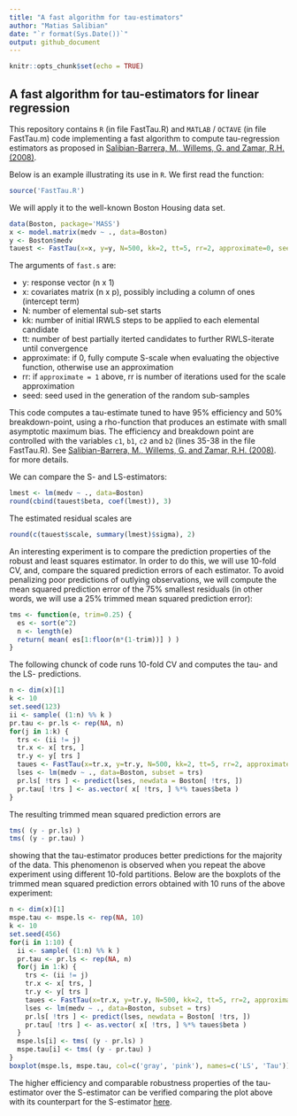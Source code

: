 ```yaml
---
title: "A fast algorithm for tau-estimators"
author: "Matias Salibian"
date: "`r format(Sys.Date())`"
output: github_document
---
```


```r
knitr::opts_chunk$set(echo = TRUE)
```

## A fast algorithm for tau-estimators for linear regression 

This repository contains `R` (in file FastTau.R) and `MATLAB` / `OCTAVE` 
(in file FastTau.m) code implementing
a fast algorithm to compute tau-regression estimators
as proposed in 
[Salibian-Barrera, M., Willems, G. and 
Zamar, R.H. (2008)](http://dx.doi.org/10.1198/106186008X343785). 

Below is an example illustrating its use in `R`. We first 
read the function:
```r
source('FastTau.R')
```
We will apply it to the well-known Boston Housing data set. 
```r
data(Boston, package='MASS')
x <- model.matrix(medv ~ ., data=Boston)
y <- Boston$medv
tauest <- FastTau(x=x, y=y, N=500, kk=2, tt=5, rr=2, approximate=0, seed=456)
```
The arguments of `fast.s` are:

* y: response vector (n x 1)
* x: covariates matrix (n x p), possibly including a column of ones (intercept term)
* N: number of elemental sub-set starts 
* kk: number of initial IRWLS steps to be applied to each elemental candidate
* tt: number of best partially iterted candidates to further RWLS-iterate until convergence
* approximate: if 0, fully compute S-scale when evaluating the objective function, otherwise use an approximation 
* rr: if `approximate = 1` above, rr is number of iterations used for the scale approximation
* seed: seed used in the generation of the random sub-samples

This code computes a tau-estimate tuned to have 95% efficiency and 50% breakdown-point, 
using a rho-function that produces an estimate with small asymptotic maximum bias. 
The efficiency and breakdown point are controlled with the
variables 
`c1`,
`b1`,
`c2` and 
`b2` (lines 35-38 in the file FastTau.R). 
See [Salibian-Barrera, M., Willems, G. and 
Zamar, R.H. (2008)](http://dx.doi.org/10.1198/106186008X343785). 
for more details. 


We can compare the S- and LS-estimators:
```r
lmest <- lm(medv ~ ., data=Boston)
round(cbind(tauest$beta, coef(lmest)), 3)
```
The estimated residual scales are
```r
round(c(tauest$scale, summary(lmest)$sigma), 2)
```

An interesting experiment is to compare the prediction properties of the robust
and least squares estimator. In order to do this, we will use 10-fold CV, and, 
compare the squared prediction errors of each estimator. To avoid penalizing 
poor predictions of outlying observations, we will compute the mean
squared prediction error of the 75% smallest residuals (in other words, we
will use a 25% trimmed mean squared prediction error):
```r
tms <- function(e, trim=0.25) {
  es <- sort(e^2)
  n <- length(e)
  return( mean( es[1:floor(n*(1-trim))] ) )
}
```
The following chunck of code runs 10-fold CV and computes the tau- and the
LS- predictions. 
```r
n <- dim(x)[1]
k <- 10
set.seed(123)
ii <- sample( (1:n) %% k )
pr.tau <- pr.ls <- rep(NA, n)
for(j in 1:k) {
  trs <- (ii != j)
  tr.x <- x[ trs, ]
  tr.y <- y[ trs ]
  taues <- FastTau(x=tr.x, y=tr.y, N=500, kk=2, tt=5, rr=2, approximate=0, seed=456)
  lses <- lm(medv ~ ., data=Boston, subset = trs)
  pr.ls[ !trs ] <- predict(lses, newdata = Boston[ !trs, ])
  pr.tau[ !trs ] <- as.vector( x[ !trs, ] %*% taues$beta )
}
```
The resulting trimmed mean squared prediction errors
are
```r
tms( (y - pr.ls) )
tms( (y - pr.tau) )
```
showing that the tau-estimator produces better predictions for the
majority of the data. This phenomenon is observed when you repeat
the above experiment using different 10-fold partitions. Below are
the boxplots of the trimmed mean squared prediction errors
obtained with 10 runs of the above experiment:
```r
n <- dim(x)[1]
mspe.tau <- mspe.ls <- rep(NA, 10)
k <- 10
set.seed(456)
for(i in 1:10) {
  ii <- sample( (1:n) %% k )
  pr.tau <- pr.ls <- rep(NA, n)
  for(j in 1:k) {
    trs <- (ii != j)
    tr.x <- x[ trs, ]
    tr.y <- y[ trs ]
    taues <- FastTau(x=tr.x, y=tr.y, N=500, kk=2, tt=5, rr=2, approximate=0, seed=456)
    lses <- lm(medv ~ ., data=Boston, subset = trs)
    pr.ls[ !trs ] <- predict(lses, newdata = Boston[ !trs, ])
    pr.tau[ !trs ] <- as.vector( x[ !trs, ] %*% taues$beta )
  }
  mspe.ls[i] <- tms( (y - pr.ls) )
  mspe.tau[i] <- tms( (y - pr.tau) )
}
boxplot(mspe.ls, mspe.tau, col=c('gray', 'pink'), names=c('LS', 'Tau'))
```

The higher efficiency and comparable robustness properties 
of the tau-estimator over the S-estimator 
can be verified comparing the plot above with its
counterpart for the S-estimator [here](https://github.com/msalibian/Fast-S/blob/master/README.md).


